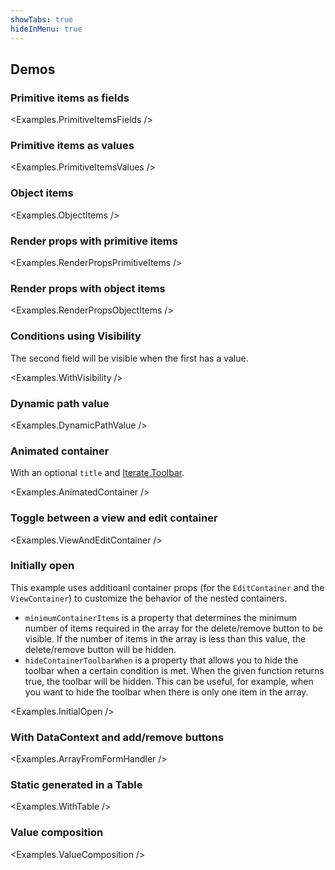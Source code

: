 ```yaml
---
showTabs: true
hideInMenu: true
---
```



## Demos

### Primitive items as fields

<Examples.PrimitiveItemsFields />

### Primitive items as values

<Examples.PrimitiveItemsValues />

### Object items

<Examples.ObjectItems />

### Render props with primitive items

<Examples.RenderPropsPrimitiveItems />

### Render props with object items

<Examples.RenderPropsObjectItems />

### Conditions using Visibility

The second field will be visible when the first has a value.

<Examples.WithVisibility />

### Dynamic path value

<Examples.DynamicPathValue />

### Animated container

With an optional `title` and [Iterate.Toolbar](/uilib/extensions/forms/Iterate/Toolbar/).

<Examples.AnimatedContainer />

### Toggle between a view and edit container

<Examples.ViewAndEditContainer />

### Initially open

This example uses additioanl container props (for the `EditContainer` and the `ViewContainer`) to customize the behavior of the nested containers.

- `minimumContainerItems` is a property that determines the minimum number of items required in the array for the delete/remove button to be visible. If the number of items in the array is less than this value, the delete/remove button will be hidden.
- `hideContainerToolbarWhen` is a property that allows you to hide the toolbar when a certain condition is met. When the given function returns true, the toolbar will be hidden. This can be useful, for example, when you want to hide the toolbar when there is only one item in the array.

<Examples.InitialOpen />

### With DataContext and add/remove buttons

<Examples.ArrayFromFormHandler />

### Static generated in a Table

<Examples.WithTable />

### Value composition

<Examples.ValueComposition />
